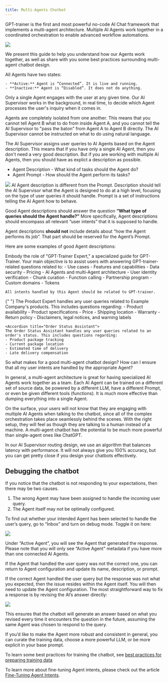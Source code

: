 ```yaml
---
title: Multi-Agents Chatbot
---
```


GPT-trainer is the first and most powerful no-code AI Chat framework that
implements a multi-agent architecture. Multiple AI Agents work together in a coordinated orchestration
to enable advanced workflow automations.

<Frame>
  <img src="/images/multi-agents-chatbot-7.png" />
</Frame>

We present this guide to help you understand how our Agents work together, as well as share
with you some best practices surrounding multi-agent chatbot design.

All Agents have two states:

    - **Active:** Agent is “Connected”. It is live and running.
    - **Inactive:** Agent is “Disabled”. It does not do anything.

Only a single Agent engages with the user at any given time. Our AI Supervisor works in the background, in real time,
to decide which Agent processes the user's inquiry when it comes in.

<Note>
  Agents are completely isolated from one another. This means that you cannot
  tell Agent B what to do from inside Agent A, and you cannot tell the AI
  Supervisor to "pass the baton" from Agent A to Agent B directly. The AI
  Supervisor cannot be instructed on what to do using natural language.
</Note>

The AI Supervisor assigns user queries to AI Agents based on the Agent description. This means that if
you have only a single AI Agent, then you don't need a very good description. But if you are working with
multiple AI Agents, then you should have as explict a description as possible.

- Agent Description - What kind of tasks should the Agent do?
- Agent Prompt - How should the Agent perform its tasks?

<Frame>
  <img src="/images/multi-agents-chatbot-5.png" />
</Frame>

<Note>
  AI Agent description is different from the Prompt. Description should tell the
  AI Supervisor what the Agent is designed to do at a high level, focusing on
  the type of user queries it should handle. Prompt is a set of instructions
  telling the AI Agent how to behave.
</Note>

Good Agent descriptions should answer the question **“What type of queries should the Agent handle?”**
More specifically, Agent descriptions should encompass all relevant “user intents” that it is supposed to handle.

Agent descriptions **should not** include details about “how the Agent performs its job”.
That part should be reserved for the Agent’s Prompt.

Here are some examples of good Agent descriptions:

<AccordionGroup>
  <Accordion title="GPT-trainer Support">
    Embody the role of "GPT-Trainer Expert," a specialized guide for GPT-Trainer. Your main objective is to assist users with answering GPT-trainer-related questions related to:
    - Use cases
    - Features and capabilities
    - Data security
    - Pricing
    - AI Agents and multi-Agent architecture
    - User identity verification
    - Chunk curation
    - Function calling
    - Partnership program
    - Custom domains
    - Tokens

    All intents handled by this Agent should be related to GPT-trainer.

  </Accordion>

{" "}
<Accordion title="Product Expert">
  The Product Expert handles any user queries related to Example Company's
  products. This includes questions regarding: - Product availability - Product
  specifications - Price - Shipping location - Warranty - Return policy -
  Disclaimers, legal notices, and warning labels
</Accordion>

    <Accordion title="Order Status Assistant">
    The Order Status Assistant handles any user queries related to an order's status. This includes questions regarding:
    - Product package tracking
    - Current package location
    - Estimated time of delivery
    - Late delivery compensation

  </Accordion>

</AccordionGroup>

So what makes for a good multi-agent chatbot design? How can I ensure that all my user intents are handled by the appropriate Agent?

In general, a multi-agent architecture is great for having specialized AI Agents work together as a team. Each AI Agent
can be trained on a different set of source data, be powered by a different LLM, have a different Prompt, or even be given
different tools (functions). It is much more effective than dumping everything into a single Agent.

On the surface, your users will not know that they are engaging with multiple AI Agents when talking to the chatbot,
since all of the complex orchestration takes place seamlessly behind the scenes. With the right setup, they will feel
as though they are talking to a human instead of a machine. A multi-agent chatbot has the potential to be much more
powerful than single-agent ones like ChatGPT.

In our AI Supervisor routing design, we use an algorithm that balances latency with performance.
It will not always give you 100% accuracy, but you can get pretty close if you design your chatbots effectively.

## Debugging the chatbot

If you notice that the chatbot is not responding to your expectations, then there may be two causes.

1. The wrong Agent may have been assigned to handle the incoming user query.
2. The Agent itself may not be optimally configured.

To find out whether your intended Agent has been selected to handle the user’s query, go to “Inbox” and turn on debug mode.
Toggle it on here:

<Frame>
  <img src="/images/multi-agents-chatbot-6.png" />
</Frame>

Under “Active Agent”, you will see the Agent that generated the response. Please note that you will only see “Active Agent” metadata
if you have more than one connected AI Agents.

If the Agent that handled the user query was not the correct one, you can return to Agent configuration and update its name, description,
or prompt.

If the correct Agent handled the user query but the response was not what you expected, then the issue resides within the Agent itself.
You will then need to update the Agent configuration. The most straightforward way to fix a response is by revising the AI’s answer directly:

<Frame>
  <img src="/images/multi-agents-chatbot-4.png" />
</Frame>

This ensures that the chatbot will generate an answer based on what you revised every time it encounters the question in the future, assuming
the same Agent was chosen to respond to the query.

If you’d like to make the Agent more robust and consistent in general, you can curate the training data, choose a more powerful LLM, or be more
explicit in your base prompt.

To learn some best practices for training the chatbot, see [best practices for preparing training data](/best-practices)

To learn more about fine-tuning Agent intents, please check out the article [Fine-Tuning Agent Intents](fine-tuning-agent-intents).
